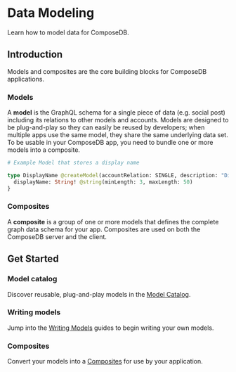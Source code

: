 # Data Modeling

Learn how to model data for ComposeDB.

## Introduction
Models and composites are the core building blocks for ComposeDB applications.

### Models

A **model** is the GraphQL schema for a single piece of data (e.g. social post) including its relations to other models and accounts. Models are designed to be plug-and-play so they can easily be reused by developers; when multiple apps use the same model, they share the same underlying data set. To be usable in your ComposeDB app, you need to bundle one or more models into a composite.

```graphql
# Example Model that stores a display name

type DisplayName @createModel(accountRelation: SINGLE, description: "Display name for a user") {
  displayName: String! @string(minLength: 3, maxLength: 50)
}
```

### Composites

A **composite** is a group of one or more models that defines the complete graph data schema for your app. Composites are used on both the ComposeDB server and the client.


## Get Started

### Model catalog

Discover reusable, plug-and-play models in the [Model Catalog](Data%20Modeling%202599a8a3f4bd47d29c4898780a80f9cd/Model%20Catalog%20e2eddcca410f4a19b533fdccd7c5c6a0.md). 

### Writing models

Jump into the [Writing Models](Data%20Modeling%202599a8a3f4bd47d29c4898780a80f9cd/Writing%20Models%20e829e0e595574a0d90987f9acdc011f0.md) guides to begin writing your own models.

### Composites

Convert your models into a [Composites](Data%20Modeling%202599a8a3f4bd47d29c4898780a80f9cd/Composites%20d92f5986e2594ada841586efb21bb5a4.md) for use by your application.